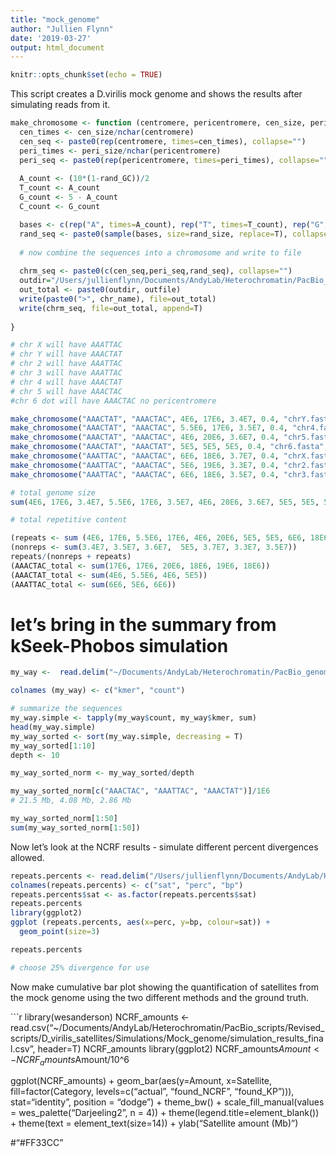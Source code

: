 ```yaml
---
title: "mock_genome"
author: "Jullien Flynn"
date: '2019-03-27'
output: html_document
---
```


```r
knitr::opts_chunk$set(echo = TRUE)
```
This script creates a D.virilis mock genome and shows the results after simulating reads from it. 

```r
make_chromosome <- function (centromere, pericentromere, cen_size, peri_size, rand_size, rand_GC, outfile, chr_name) {
  cen_times <- cen_size/nchar(centromere)
  cen_seq <- paste0(rep(centromere, times=cen_times), collapse="")
  peri_times <- peri_size/nchar(pericentromere)
  peri_seq <- paste0(rep(pericentromere, times=peri_times), collapse="")
  
  A_count <- (10*(1-rand_GC))/2
  T_count <- A_count
  G_count <- 5 - A_count
  C_count <- G_count

  bases <- c(rep("A", times=A_count), rep("T", times=T_count), rep("G", times=G_count), rep("C", times=C_count))
  rand_seq <- paste0(sample(bases, size=rand_size, replace=T), collapse="")
  
  # now combine the sequences into a chromosome and write to file
  
  chrm_seq <- paste0(c(cen_seq,peri_seq,rand_seq), collapse="")
  outdir="/Users/jullienflynn/Documents/AndyLab/Heterochromatin/PacBio_scripts/Revised_scripts/D_virilis_satellites_analysis/Simulations/Mock_genome/"
  out_total <- paste0(outdir, outfile)
  write(paste0(">", chr_name), file=out_total)
  write(chrm_seq, file=out_total, append=T)
  
}

# chr X will have AAATTAC
# chr Y will have AAACTAT
# chr 2 will have AAATTAC
# chr 3 will have AAATTAC
# chr 4 will have AAACTAT
# chr 5 will have AAACTAC
#chr 6 dot will have AAACTAC no pericentromere

make_chromosome("AAACTAT", "AAACTAC", 4E6, 17E6, 3.4E7, 0.4, "chrY.fasta", "chrY")
make_chromosome("AAACTAT", "AAACTAC", 5.5E6, 17E6, 3.5E7, 0.4, "chr4.fasta", "chr4")
make_chromosome("AAACTAT", "AAACTAC", 4E6, 20E6, 3.6E7, 0.4, "chr5.fasta", "chr5")
make_chromosome("AAACTAT", "AAACTAT", 5E5, 5E5, 5E5, 0.4, "chr6.fasta", "chr6")
make_chromosome("AAATTAC", "AAACTAC", 6E6, 18E6, 3.7E7, 0.4, "chrX.fasta", "chr4")
make_chromosome("AAATTAC", "AAACTAC", 5E6, 19E6, 3.3E7, 0.4, "chr2.fasta", "chr2")
make_chromosome("AAATTAC", "AAACTAC", 6E6, 18E6, 3.5E7, 0.4, "chr3.fasta", "chr3")

# total genome size
sum(4E6, 17E6, 3.4E7, 5.5E6, 17E6, 3.5E7, 4E6, 20E6, 3.6E7, 5E5, 5E5, 5E5, 6E6, 18E6, 3.7E7, 5E6, 19E6, 3.3E7, 6E6, 18E6, 3.5E7)

# total repetitive content

(repeats <- sum (4E6, 17E6, 5.5E6, 17E6, 4E6, 20E6, 5E5, 5E5, 6E6, 18E6, 5E6, 19E6, 6E6, 18E6))
(nonreps <- sum(3.4E7, 3.5E7, 3.6E7,  5E5, 3.7E7, 3.3E7, 3.5E7))
repeats/(nonreps + repeats)
(AAACTAC_total <- sum(17E6, 17E6, 20E6, 18E6, 19E6, 18E6))
(AAACTAT_total <- sum(4E6, 5.5E6, 4E6, 5E5))
(AAATTAC_total <- sum(6E6, 5E6, 6E6))

```

# let's bring in the summary from kSeek-Phobos simulation

```r

my_way <-  read.delim("~/Documents/AndyLab/Heterochromatin/PacBio_genomes/simulate_genome/Dvir.PacBio.phobos.simple.out", header=FALSE)

colnames (my_way) <- c("kmer", "count")

# summarize the sequences
my_way.simple <- tapply(my_way$count, my_way$kmer, sum)
head(my_way.simple)
my_way_sorted <- sort(my_way.simple, decreasing = T)
my_way_sorted[1:10]
depth <- 10

my_way_sorted_norm <- my_way_sorted/depth

my_way_sorted_norm[c("AAACTAC", "AAATTAC", "AAACTAT")]/1E6
# 21.5 Mb, 4.08 Mb, 2.86 Mb

my_way_sorted_norm[1:50]
sum(my_way_sorted_norm[1:50])

```

Now let's look at the NCRF results - simulate different percent divergences allowed.  

```r

repeats.percents <- read.delim("/Users/jullienflynn/Documents/AndyLab/Heterochromatin/PacBio_scripts/Revised_scripts/D_virilis_satellites/Simulations/Mock_genome/repeats.found.percents", header=FALSE)
colnames(repeats.percents) <- c("sat", "perc", "bp")
repeats.percents$sat <- as.factor(repeats.percents$sat)
repeats.percents
library(ggplot2)
ggplot (repeats.percents, aes(x=perc, y=bp, colour=sat)) +
  geom_point(size=3)

repeats.percents

# choose 25% divergence for use  

```

Now make cumulative bar plot showing the quantification of satellites from the mock genome using the two different methods and the ground truth. 

```r
library(wesanderson)
NCRF_amounts <- read.csv("~/Documents/AndyLab/Heterochromatin/PacBio_scripts/Revised_scripts/D_virilis_satellites/Simulations/Mock_genome/simulation_results_final.csv", header=T)
NCRF_amounts
library(ggplot2)
NCRF_amounts$Amount <- NCRF_amounts$Amount/10^6

ggplot(NCRF_amounts) +
  geom_bar(aes(y=Amount, x=Satellite, fill=factor(Category, levels=c("actual", "found_NCRF", "found_KP"))), stat="identity", position = "dodge") +
  theme_bw() +
 scale_fill_manual(values = wes_palette("Darjeeling2", n = 4)) +
  theme(legend.title=element_blank()) + 
  theme(text = element_text(size=14)) + 
  ylab("Satellite amount (Mb)")

#"#FF33CC"